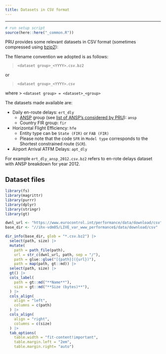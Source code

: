 ```yaml
---
title: Datasets in CSV format
---
```

---
```r
# run setup script
source(here::here("_common.R"))
```

PRU provides some relevant datasets in CSV format (sometimes compressed using [bzip2][bzip2]):

The filename convention we adopted is as follows:

> `<dataset group>_<YYYY>.csv.bz2`

or

> `<dataset group>_<YYYY>.csv`

where
> `<dataset group> = <dataset>_<group>`

The datasets made available are:

* Daily en-route delays: `ert_dly`
    * [ANSP](/acronym/ansp/) group (see [list of ANSP's considered by PRU](../ansp)): `ansp`
    * Country FIR group: `fir`

* Horizontal Flight Efficiency: `hfe`
    * Entity type can be `State (FIR)` or `FAB (FIR)	`
    * Please note that the code `SFR` in `Model type` corresponds to the Shortest constrained route (`SCR`). 

* Airport Arrival ATFM Delays: `apt_dly`

For example `ert_dly_ansp_2012.csv.bz2` refers to en-rote delays dataset with ANSP breakdown for year 2012.

## Dataset files



```r
library(fs)
library(magrittr)
library(purrr)
library(dplyr)
library(stringr)
library(gt)

dwnl_url <- "https://www.eurocontrol.int/performance/data/download/csv"
base_dir <- "//ihx-vdm05/LIVE_var_www_performance$/data/download/csv"

dir_info(base_dir, glob = "*.csv.bz2") |>
  select(path, size) |> 
  mutate(
    path = path_file(path),
    url = str_c(dwnl_url, path, sep = "/"),
    path = glue::glue("[{path}]({url})"),
    path = map(path, gt::md)) |> 
  select(path, size) |> 
  gt() |> 
  cols_label(
    path = gt::md("**Name**"),
    size = gt::md("**Size (bytes)**"),
  ) |> 
  cols_align(
    align = "left",
    columns = c(path)
  ) |> 
  cols_align(
    align = "right",
    columns = c(size)
  ) |> 
  tab_options(
    table.width = "fit-content!important",
    table.margin.left = "2em",
    table.margin.right= "auto")

```


[bzip2]: <https://en.wikipedia.org/wiki/Bzip2> "Wikipedia: bzip2"


